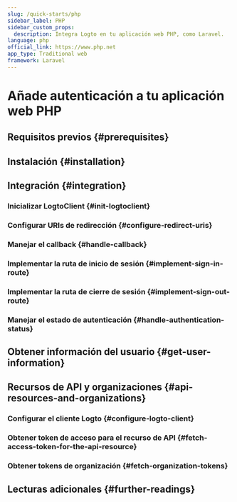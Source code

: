 ```yaml
---
slug: /quick-starts/php
sidebar_label: PHP
sidebar_custom_props:
  description: Integra Logto en tu aplicación web PHP, como Laravel.
language: php
official_link: https://www.php.net
app_type: Traditional web
framework: Laravel
---
```




# Añade autenticación a tu aplicación web PHP

<PhpGuideTip />

## Requisitos previos \{#prerequisites}

<Prerequisites />

## Instalación \{#installation}

<Installation />

## Integración \{#integration}

### Inicializar LogtoClient \{#init-logtoclient}

<InitLogtoClient />

### Configurar URIs de redirección \{#configure-redirect-uris}

<SignInFlowSummary />

<AssumingUrl />

<WebConfigureRedirectUris />

### Manejar el callback \{#handle-callback}

<ImplementCallbackRoute />

### Implementar la ruta de inicio de sesión \{#implement-sign-in-route}

<ImplementSignInRoute />

### Implementar la ruta de cierre de sesión \{#implement-sign-out-route}

<ImplementSignOutRoute />

### Manejar el estado de autenticación \{#handle-authentication-status}

<HandleAuthenticationStatus />

<Checkpoint />

## Obtener información del usuario \{#get-user-information}

<GetUserInformation />

## Recursos de API y organizaciones \{#api-resources-and-organizations}

<ApiResourcesDescription />

### Configurar el cliente Logto \{#configure-logto-client}

<ConfigApiResources />

### Obtener token de acceso para el recurso de API \{#fetch-access-token-for-the-api-resource}

<FetchAccessTokenForApiResources />

### Obtener tokens de organización \{#fetch-organization-tokens}

<FetchOrganizationTokenForUser />

## Lecturas adicionales \{#further-readings}

<FurtherReadings />
